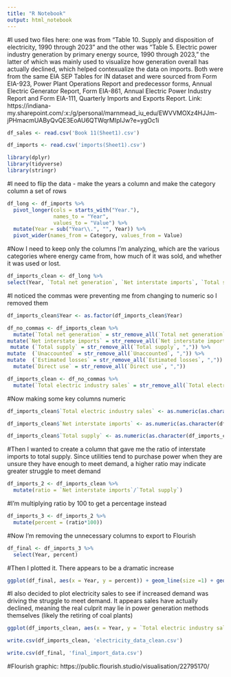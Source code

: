 ```yaml
---
title: "R Notebook"
output: html_notebook
---
```


#I used two files here: one was from "Table 10. Supply and disposition of electricity, 1990 through 2023" and the other was "Table 5. Electric power industry generation by primary energy source, 1990 through 2023," the latter of which was mainly used to visualize how generation overall has actually declined, which helped contexualize the data on imports. Both were from the same EIA SEP Tables for IN dataset and were sourced from Form EIA-923, Power Plant Operations Report and predecessor forms, Annual Electric Generator Report, Form EIA-861, Annual Electric Power Industry Report and Form EIA-111, Quarterly Imports and Exports Report. Link: https://indiana-my.sharepoint.com/:x:/g/personal/marnmead_iu_edu/EWVVMOXz4HJJm-jPHmacmUAByQvQE3EoAU6QTWqrMIpIJw?e=ygOc1i


```r
df_sales <- read.csv('Book 11(Sheet1).csv')
```


```r
df_imports <- read.csv('imports(Sheet1).csv')
```


```r
library(dplyr)
library(tidyverse)
library(stringr)
```
#I need to flip the data - make the years a column and make the category column a set of rows

```r
df_long <- df_imports %>%
  pivot_longer(cols = starts_with("Year."),
               names_to = "Year",
               values_to = "Value") %>%
  mutate(Year = sub("Year\\.", "", Year)) %>% 
  pivot_wider(names_from = Category, values_from = Value)

```

#Now I need to keep only the columns I'm analyzing, which are the various categories where energy came from, how much of it was sold, and whether it was used or lost.


```r
df_imports_clean <- df_long %>%
select(Year, `Total net generation`, `Net interstate imports`, `Total supply`, `Unaccounted`, `Estimated losses`, `Total electric industry sales`, `Direct use`)
```

#I noticed the commas were preventing me from changing to numeric so I removed them

```r
df_imports_clean$Year <- as.factor(df_imports_clean$Year)
```
```r
df_no_commas <- df_imports_clean %>%
  mutate(`Total net generation` = str_remove_all(`Total net generation`, ",")) %>%
mutate(`Net interstate imports` = str_remove_all(`Net interstate imports`, ",")) %>%
 mutate (`Total supply` = str_remove_all(`Total supply`, ",")) %>%
mutate  (`Unaccounted` = str_remove_all(`Unaccounted`, ",")) %>%
mutate  (`Estimated losses` = str_remove_all(`Estimated losses`, ",")) %>%
  mutate(`Direct use` = str_remove_all(`Direct use`, ","))

```


```r
df_imports_clean <- df_no_commas %>%
  mutate(`Total electric industry sales` = str_remove_all(`Total electric industry sales`, ","))
```

#Now making some key columns numeric

```r
df_imports_clean$`Total electric industry sales` <- as.numeric(as.character(df_imports_clean$`Total electric industry sales`))
```

```r
df_imports_clean$`Net interstate imports` <- as.numeric(as.character(df_imports_clean$`Net interstate imports`))
```
```r
df_imports_clean$`Total supply` <- as.numeric(as.character(df_imports_clean$`Total supply`))
```

#Then I wanted to create a column that gave me the ratio of interstate imports to total supply. Since utilities tend to purchase power when they are unsure they have enough to meet demand, a higher ratio may indicate greater struggle to meet demand

```r
df_imports_2 <- df_imports_clean %>%
  mutate(ratio = `Net interstate imports`/`Total supply`)

```

#I'm multiplying ratio by 100 to get a percentage instead

```r
df_imports_3 <- df_imports_2 %>%
  mutate(percent = (ratio*100))
```

#Now I'm removing the unnecessary columns to export to Flourish
```r
df_final <- df_imports_3 %>%
  select(Year, percent)

```

#Then I plotted it. There appears to be a dramatic increase

```r
ggplot(df_final, aes(x = Year, y = percent)) + geom_line(size =1) + geom_point(size = 2) + labs(title = "Ratio of Imports to Total Generation Over Time", x = "Year", y = "Ratio") + theme(axis.text.x = element_text(angle = 45, hjust = 1))
```
#I also decided to plot electricity sales to see if increased demand was driving the struggle to meet demand. It appears sales have actually declined, meaning the real culprit may lie in power generation methods themselves (likely the retiring of coal plants)

```r
ggplot(df_imports_clean, aes(x = Year, y = `Total electric industry sales`)) + geom_line(size =1) + geom_point(size = 2) + labs(title = "Indiana Electricity Sales Over Time", x = "Year", y = "Sales") + theme(axis.text.x = element_text(angle = 45, hjust = 1))
```
```r
write.csv(df_imports_clean, 'electricity_data_clean.csv')
```

```r
write.csv(df_final, 'final_import_data.csv')
```

#Flourish graphic: https://public.flourish.studio/visualisation/22795170/

